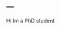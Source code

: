 ---
---
    
<link rel="stylesheet" href="styles.css" type="text/css">
        
Hi Im a PhD student 

